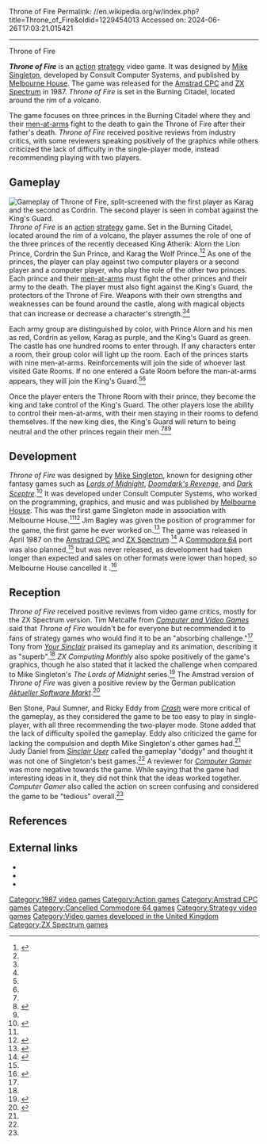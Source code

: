 Throne of Fire
Permalink: //en.wikipedia.org/w/index.php?title=Throne_of_Fire&oldid=1229454013
Accessed on: 2024-06-26T17:03:21.015421



------
Throne of Fire
{{Short description|1987 video game}}
{{distinguish|The Throne of Fire}}
{{Infobox video game
| title = Throne of Fire
| image = Throne of Fire cover.jpg
| caption =Amstrad CPC cover art
| developer = Consult Computer Systems
| publisher =[[Melbourne House (company)|Melbourne House]]
| designer = [[Mike Singleton]]
| programmer = Jim Bagley
| platforms = [[Amstrad CPC]], [[ZX Spectrum]]
| released = April 1987
| genre = [[Action game|Action]], [[Strategy video game|strategy]]
| modes = [[Single-player]], [[Multiplayer video game|multiplayer]]
}}

'''''Throne of Fire''''' is an [[Action game|action]] [[Strategy video game|strategy]] video game. It was designed by [[Mike Singleton]], developed by Consult Computer Systems, and published by [[Melbourne House (company)|Melbourne House]]. The game was released for the [[Amstrad CPC]] and [[ZX Spectrum]] in 1987. ''Throne of Fire'' is set in the Burning Citadel, located around the rim of a volcano.

The game focuses on three princes in the Burning Citadel where they and their [[men-at-arms]] fight to the death to gain the Throne of Fire after their father's death. ''Throne of Fire'' received positive reviews from industry critics, with some reviewers speaking positively of the graphics while others criticized the lack of difficulty in the single-player mode, instead recommending playing with two players.

==Gameplay==
[[File:Throne_of_Fire_gameplay.png|thumb|left|Gameplay of ''Throne of Fire'', split-screened with the first player as Karag and the second as Cordrin. The second player is seen in combat against the King's Guard.]]
''Throne of Fire'' is an [[Action game|action]] [[Strategy video game|strategy]] game. Set in the Burning Citadel, located around the rim of a volcano, the player assumes the role of one of the three princes of the recently deceased King Atherik: Alorn the Lion Prince, Cordrin the Sun Prince, and Karag the Wolf Prince.<ref name="Instructions">{{cite book|title=Throne of Fire Instruction Manual|publisher=Consult Computer Systems|date=1986|last=Singleton|first=Mike|url=http://www.worldofspectrum.org/pub/sinclair/games-info/t/ThroneOfFire.txt|access-date=2017-06-15|archive-date=2015-09-07|archive-url=https://web.archive.org/web/20150907234424/http://www.worldofspectrum.org/pub/sinclair/games-info/t/ThroneOfFire.txt|url-status=live}}</ref><ref name="CVG2"/> As one of the princes, the player can play against two computer players or a second player and a computer player, who play the role of the other two princes. Each prince and their [[men-at-arms]] must fight the other princes and their army to the death. The player must also fight against the King's Guard, the protectors of the Throne of Fire. Weapons with their own strengths and weaknesses can be found around the castle, along with magical objects that can increase or decrease a character's strength.<ref name="Instructions"/><ref name="CVG1"/>

Each army group are distinguished by color, with Prince Alorn and his men as red, Cordrin as yellow, Karag as purple, and the King's Guard as green. The castle has one hundred rooms to enter through. If any characters enter a room, their group color will light up the room. Each of the princes starts with nine men-at-arms. Reinforcements will join the side of whoever last visited Gate Rooms. If no one entered a Gate Room before the man-at-arms appears, they will join the King's Guard.<ref name="CVG2"/><ref name="SU"/>

Once the player enters the Throne Room with their prince, they become the king and take control of the King's Guard. The other players lose the ability to control their men-at-arms, with their men staying in their rooms to defend themselves. If the new king dies, the King's Guard will return to being neutral and the other princes regain their men.<ref name="CVG2"/><ref name="CVG1">{{cite magazine|title=Street Seen|magazine=[[Computer and Video Games]]|page=101|issue=65|date=June 1987|url=https://archive.org/stream/computer-video-games-magazine-065/CVG065_Mar_1987#page/n99/mode/2up}}</ref><ref name="SU"/>

==Development==
''Throne of Fire'' was designed by [[Mike Singleton]], known for designing other fantasy games such as ''[[Lords of Midnight]]'', ''[[Doomdark's Revenge]]'', and ''[[Dark Sceptre]]''.<ref>{{cite web|url=http://www.eurogamer.net/articles/2012-10-16-lords-of-midnight-creator-mike-singleton-dies|title=Lords of Midnight creator Mike Singleton dies|last=Yin-Poole|first=Wesley|work=[[Eurogamer]]|publisher=Gamer Network|date=16 October 2012|access-date=20 June 2017|archive-date=28 December 2017|archive-url=https://web.archive.org/web/20171228100756/http://www.eurogamer.net/articles/2012-10-16-lords-of-midnight-creator-mike-singleton-dies|url-status=live}}</ref> It was developed under Consult Computer Systems, who worked on the programming, graphics, and music and was published by [[Melbourne House (company)|Melbourne House]]. This was the first game Singleton made in association with Melbourne House.<ref name="Instructions"/><ref>{{cite magazine|title=Previews|magazine=[[Crash (magazine)|Crash]]|page=122|issue=38|date=March 1987|url=https://archive.org/stream/Crash_No._38_1987-03_Newsfield_GB#page/n121/mode/2up}}</ref> Jim Bagley was given the position of programmer for the game, the first game he ever worked on.<ref name="Retro">{{cite web|url=https://www.retrogamer.net/profiles/developer/jim-bagley/|title=Jim Bagley|author=Retro Gamer Team|work=[[Retro Gamer]]|publisher=[[Future plc]]|date=28 April 2014|access-date=13 June 2017|archive-date=29 January 2017|archive-url=https://web.archive.org/web/20170129221330/http://www.retrogamer.net/profiles/developer/jim-bagley/|url-status=live}}</ref> The game was released in April 1987 on the [[Amstrad CPC]] and [[ZX Spectrum]].<ref>{{cite magazine|magazine=[[Sinclair User]]|publisher=[[Dennis Publishing]]|title=Hot Seat|issue=59|pages=104–105|date=March 1987|url=https://archive.org/stream/SinclairUser033Dec84/SinclairUser/SinclairUser060-Mar87#page/n103/mode/2up/search/throne}}</ref> A [[Commodore 64]] port was also planned,<ref name="CVG1"/> but was never released, as development had taken longer than expected and sales on other formats were lower than hoped, so Melbourne House cancelled it .<ref>{{Cite web |url=https://www.gamesthatwerent.com/gtw64/throne-of-fire |title=Throne Of Fire (C64) - 1986 Melbourne House - GTW64<!-- Bot generated title --> |year=1986 |access-date=2021-11-04 |archive-date=2021-11-04 |archive-url=https://web.archive.org/web/20211104185745/https://www.gamesthatwerent.com/gtw64/throne-of-fire/ |url-status=live }}</ref>

==Reception==
{{VG reviews
|CRASH=75%<ref name="CRASH">{{cite magazine|magazine=[[Crash (magazine)|Crash]]|first1=Ben|last1=Stone|first2=Paul|last2=Sumner|first3=Ricky|last3=Eddy|title=Throne of Fire|pages=112–113|issue=40|date=May 1987|url=https://archive.org/stream/Crash_No._40_1987-05_Newsfield_GB#page/n111/mode/2up}}</ref>
|CVG=7/10<ref name="CVG2">{{cite magazine|title=Reviews – Throne of Fire|magazine=[[Computer and Video Games]]|last=Metcalfe|first=Tim|page=28|issue=68|date=June 1987|url=https://archive.org/stream/computer-video-games-magazine-068/CVG068_Jun_1987#page/n27/mode/2up}}</ref>
|SUser={{rating|3|5}}<ref name="SU">{{cite magazine|magazine=[[Sinclair User]]|title=Throne of Fire|last=Daniel|first=Judy|page=23|issue=62|date=May 1987|url=https://archive.org/stream/SinclairUser033Dec84/SinclairUser/SinclairUser062-May87#page/n21/mode/2up}}</ref>
|YSinclair=8/10<ref name="SY">{{cite magazine|magazine=[[Your Sinclair]]|publisher=[[Dennis Publishing]]|author=Tony|title=Screen Shots|issue=18|page=44|date=June 1987|url=https://archive.org/stream/your-sinclair-18/YourSinclair_18_Jun_1987#page/n45/mode/2up}}</ref>
| rev1       = ''[[Computer Gamer]]''
| rev1Score  = 54%<ref name="CG">{{cite magazine|magazine=[[Computer Gamer]]|publisher=[[Argus Specialist Publications]]|title=Scoreline|page=28|issue=27|date=June 1987|url=https://archive.org/stream/Computer_Gamer_Issue27#page/n27/mode/2up}}</ref>
}}
''Throne of Fire'' received positive reviews from video game critics, mostly for the ZX Spectrum version. Tim Metcalfe from ''[[Computer and Video Games]]'' said that ''Throne of Fire'' wouldn't be for everyone but recommended it to fans of strategy games who would find it to be an "absorbing challenge."<ref name="CVG2"/> Tony from ''[[Your Sinclair]]'' praised its gameplay and its animation, describing it as "superb".<ref name="SY"/> ''ZX Computing Monthly'' also spoke positively of the game's graphics, though he also stated that it lacked the challenge when compared to Mike Singleton's ''The Lords of Midnight'' series.<ref>{{cite magazine|magazine=ZX Computing Monthly|title=Throne of Fire|page=41|issue=40|date=June 1987|url=https://archive.org/stream/zxcomputing-magazine-1987-06/ZXComputing_1987_06#page/n39/mode/2up}}</ref> The Amstrad version of ''Throne of Fire'' was given a positive review by the German publication ''[[Aktueller Software Markt]]''.<ref>{{cite magazine|magazine=[[Aktueller Software Markt]]|title=Der Kampf ums Erbe|page=10|issue=7|author=philipp|language=German|date=June–July 1987|url=https://archive.org/stream/Aktueller_Software_Markt_-_Ausgabe_1987.06-07/Aktueller%20Software%20Markt%20-%20Ausgabe%201987.06-07#page/n9/mode/2up}}</ref>

Ben Stone, Paul Sumner, and Ricky Eddy from [[Crash (magazine)|''Crash'']] were more critical of the gameplay, as they considered the game to be too easy to play in single-player, with all three recommending the two-player mode. Stone added that the lack of difficulty spoiled the gameplay. Eddy also criticized the game for lacking the compulsion and depth Mike Singleton's other games had.<ref name="CRASH"/> Judy Daniel from ''[[Sinclair User]]'' called the gameplay "dodgy" and thought it was not one of Singleton's best games.<ref name="SU"/> A reviewer for ''[[Computer Gamer]]'' was more negative towards the game. While saying that the game had interesting ideas in it, they did not think that the ideas worked together. ''Computer Gamer'' also called the action on screen confusing and considered the game to be "tedious" overall.<ref name="CG"/>

==References==
{{Reflist}}

== External links ==
* {{Internet Archive game|zx_Throne_of_Fire_1987_Melbourne_House}}
* {{moby game|id=/throne-of-fire}}
* {{WoS_game|id=5243}}

{{Good article}}

[[Category:1987 video games]]
[[Category:Action games]]
[[Category:Amstrad CPC games]]
[[Category:Cancelled Commodore 64 games]]
[[Category:Strategy video games]]
[[Category:Video games developed in the United Kingdom]]
[[Category:ZX Spectrum games]]